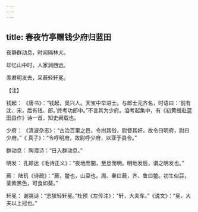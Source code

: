 ```yaml
---
---
---
```

title: 春夜竹亭赠钱少府归蓝田
---




夜静群动息，时闻隔林犬。

却忆山中时，人家涧西远。

羡君明发去，采蕨轻轩冕。

【注】

钱起： 《唐书》：“钱起，吴兴人。天宝中举进士。与郎士元齐名，时语曰：‘前有沈、宋，后有钱、郎。’终考功郎中。”不言其为少府。洎考起集中，有《初黄绶赴蓝田县作》诗一首，知史阙载也。

少府： 《清波杂志》：“古治百里之邑，令拊其俗，尉督其奸，故令曰明府，尉曰少府。”《 真子》：“令呼明府，故尉呼少府，以亚于县令。”

群动息： 陶潜诗：“日入群动息。”

明发： 孔颖达《毛诗正义》：“夜地而闇，至旦而明。明地发后，谓之明发也。”

蕨： 陆玑《诗疏》：“蕨，鳖也，山菜也。周、秦曰蕨，齐、鲁曰鳖。初生似蒜，茎紫黑色，可食如葵。”

轩冕： 谢朓诗：“志狭轻轩冕。”杜预《左传注》：“轩，大夫车。”《说文》：“冕，大夫以上冠也。”